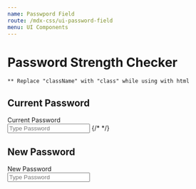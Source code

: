 ```yaml
---
name: Passwpord Field
route: /mdx-css/ui-password-field
menu: UI Components
---
```



# Password Strength Checker

`** Replace "className" with "class" while using with html`

## Current Password

<Playground>
	<div class="tutor-password-field tutor-settings-pass-field">
		<label className="tutor-form-label" for="password-field-icon-1">
			Current Password
		</label>
		<div className="field-group tutor-input-group">
			<input className="tutor-form-control" id="cpassword-field-icon-1" type="password" placeholder="Type Password" />
			<span className="validation-icon valid-btn ttr-mark-filled"></span>
			{/* <span className="validation-icon invalid-btn ttr-line-cross-line"></span> */}
		</div>
	</div>
</Playground>

## New Password

<Playground>
	<div className="tutor-password-strength-checker">
		<div className="tutor-password-field">
			<label className="field-label tutor-form-label" for="new-password-1">
				New Password
			</label>
			<div className="field-group">
				<input
					className="password-checker tutor-form-control"
					id="new-password-1"
					type="password"
					placeholder="Type Password"
				/>
				<span className="show-hide-btn"></span>
			</div>
		</div>
		<div className="tutor-passowrd-strength-hint">
			<div className="indicator">
				<span className="weak"></span>
				<span className="medium"></span>
				<span className="strong"></span>
			</div>
			<div className="text text-regular-caption color-text-hints"></div>
		</div>
	</div>
</Playground>
